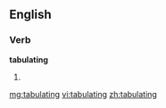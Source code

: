 ==English==

===Verb===
'''tabulating'''

# {{past of|[[tabulate]]}}

[[mg:tabulating]]
[[vi:tabulating]]
[[zh:tabulating]]
